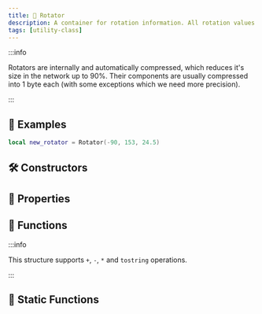 ```yaml
---
title: 🧭 Rotator
description: A container for rotation information. All rotation values are stored in degrees.
tags: [utility-class]
---
```


<HeaderDeclaration type="Struct" name="Rotator" is_open_source />

:::info

Rotators are internally and automatically compressed, which reduces it's size in the network up to 90%. Their components are usually compressed into 1 byte each (with some exceptions which we need more precision).

:::


## 🎒 Examples

```lua
local new_rotator = Rotator(-90, 153, 24.5)
```


## 🛠 Constructors

<ConstructorDeclaration type="Struct" name="Rotator" />


## 🧽 Properties

<PropertiesDeclaration type="Struct" name="Rotator" />


## 🦠 Functions

:::info

This structure supports `+`, `-`, `*` and `tostring` operations.

:::

<FunctionsDeclaration type="Struct" name="Rotator" />


## 🗿 Static Functions

<StaticFunctionsDeclaration type="Struct" name="Rotator" />
